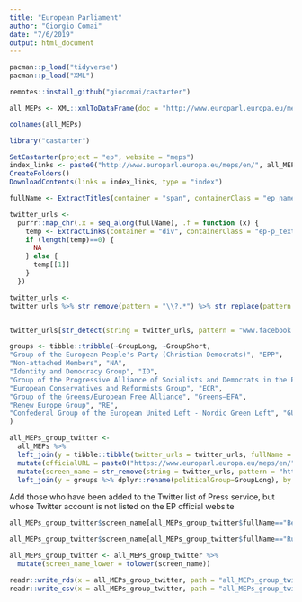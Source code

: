 ```yaml
---
title: "European Parliament"
author: "Giorgio Comai"
date: "7/6/2019"
output: html_document
---
```



```r

pacman::p_load("tidyverse")
pacman::p_load("XML")

remotes::install_github("giocomai/castarter")
```


```r
all_MEPs <- XML::xmlToDataFrame(doc = "http://www.europarl.europa.eu/meps/en/full-list/xml", stringsAsFactors = FALSE)
```

```r
colnames(all_MEPs)
```

```r
library("castarter")

SetCastarter(project = "ep", website = "meps")
index_links <- paste0("http://www.europarl.europa.eu/meps/en/", all_MEPs$id)
CreateFolders()
DownloadContents(links = index_links, type = "index")
```

```r
fullName <- ExtractTitles(container = "span", containerClass = "ep_name erpl-member-card-full-member-name", htmlLocation = fs::path("castarter", "ep", "meps", "IndexHtml"))

twitter_urls <- 
  purrr::map_chr(.x = seq_along(fullName), .f = function (x) {
    temp <- ExtractLinks(container = "div", containerClass = "ep-p_text link_twitt", id = x)
    if (length(temp)==0) {
      NA
    } else {
      temp[[1]]
    }
  })

twitter_urls <- 
twitter_urls %>% str_remove(pattern = "\\?.*") %>% str_replace(pattern = "http://@", replacement = "https://twitter.com/") %>% str_replace(pattern = "https://www.twitter.com/", replacement = "https://twitter.com/") %>% str_replace(pattern = "http://www.twitter.com/", replacement = "https://twitter.com/") %>% str_remove(pattern = "/$")


twitter_urls[str_detect(string = twitter_urls, pattern = "www.facebook.com")&is.na(twitter_urls)==FALSE] <- NA
```


```r
groups <- tibble::tribble(~GroupLong, ~GroupShort,
"Group of the European People's Party (Christian Democrats)", "EPP",
"Non-attached Members", "NA",
"Identity and Democracy Group", "ID",
"Group of the Progressive Alliance of Socialists and Democrats in the European Parliament", "S&D",
"European Conservatives and Reformists Group", "ECR",
"Group of the Greens/European Free Alliance", "Greens–EFA",
"Renew Europe Group", "RE",
"Confederal Group of the European United Left - Nordic Green Left", "GUE-NGL"
)
```



```r
all_MEPs_group_twitter <- 
  all_MEPs %>% 
  left_join(y = tibble::tibble(twitter_urls = twitter_urls, fullName = fullName), by = "fullName")  %>% 
  mutate(officialURL = paste0("https://www.europarl.europa.eu/meps/en/", id)) %>% 
  mutate(screen_name = str_remove(string = twitter_urls, pattern = "https://twitter.com/")) 
  left_join(y = groups %>% dplyr::rename(politicalGroup=GroupLong), by = "politicalGroup")
```

Add those who have been added to the Twitter list of Press service, but whose Twitter account is not listed on the EP official website

```r
all_MEPs_group_twitter$screen_name[all_MEPs_group_twitter$fullName=="Belinda DE LUCY"] <- "BelindadeLucy"

all_MEPs_group_twitter$screen_name[all_MEPs_group_twitter$fullName=="Rupert LOWE"] <- "rupertlowe10"

```
```r
all_MEPs_group_twitter <- all_MEPs_group_twitter %>% 
  mutate(screen_name_lower = tolower(screen_name))
```



```r
readr::write_rds(x = all_MEPs_group_twitter, path = "all_MEPs_group_twitter.rds")
readr::write_csv(x = all_MEPs_group_twitter, path = "all_MEPs_group_twitter.csv")
```


